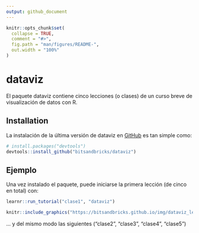```yaml
---
output: github_document
---
```


<!-- README.md is generated from README.Rmd. Please edit that file -->

```r
knitr::opts_chunk$set(
  collapse = TRUE,
  comment = "#>",
  fig.path = "man/figures/README-",
  out.width = "100%"
)
```

# dataviz

<!-- badges: start -->
<!-- badges: end -->

El paquete dataviz contiene cinco lecciones (o clases) de un curso breve de visualización de datos con R.

## Installation

La instalación de la última versión de dataviz en [GitHub](https://github.com/) es tan simple como:

``` r
# install.packages("devtools")
devtools::install_github("bitsandbricks/dataviz")
```
## Ejemplo

Una vez instalado el paquete, puede iniciarse la primera lección (de cinco en total) con:

```r
learnr::run_tutorial("clase1", "dataviz")
```

```r
knitr::include_graphics("https://bitsandbricks.github.io/img/dataviz_lecci%C3%B3n_1.png")
```

... y del mismo modo las siguientes ("clase2", "clase3", "clase4", "clase5")